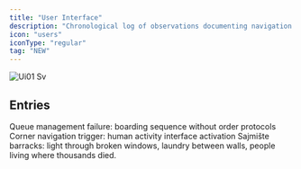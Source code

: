 ```yaml
---
title: "User Interface"
description: "Chronological log of observations documenting navigation methods, input protocols, and interface learning processes."
icon: "users"
iconType: "regular"
tag: "NEW"
---
```


![Ui01 Sv](/images/ui01.svg)

## Entries

<Columns cols={2}>
  <Card title="trg-republike-boarding" icon="users" iconType="regular" href="/ui-01/trg-republike-boarding-20251001" cta="View">
    Queue management failure: boarding sequence without order protocols
  </Card>
  <Card title="waterworld-sequence" icon="users" iconType="regular" href="/ui-01/waterworld-sequence-20251003" cta="View">
    Corner navigation trigger: human activity interface activation
  </Card>
  <Card title="sajmište-interior" icon="users" iconType="regular" href="/ui-01/sajmiste-interior" cta="View">
    Sajmište barracks: light through broken windows, laundry between walls, people living where thousands died. 
  </Card>
</Columns>

## 